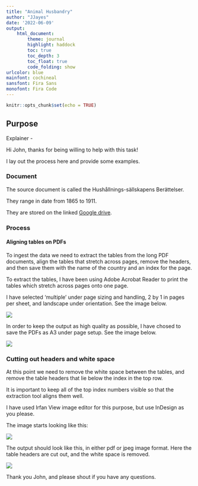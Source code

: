 ```yaml
---
title: "Animal Husbandry"
author: "JJayes"
date: '2022-06-09'
output: 
    html_document:
        theme: journal
        highlight: haddock
        toc: true
        toc_depth: 3
        toc_float: true
        code_folding: show
urlcolor: blue
mainfont: cochineal
sansfont: Fira Sans
monofont: Fira Code   
---
```


```r
knitr::opts_chunk$set(echo = TRUE)
```

## Purpose

Explainer -

Hi John, thanks for being willing to help with this task!

I lay out the process here and provide some examples.

### Document

The source document is called the Hushållnings-sällskapens Berättelser. 

They range in date from 1865 to 1911.

They are stored on the linked [Google drive](https://drive.google.com/drive/folders/1KyL5ln_CJjEj_ZVXOtHifo2LD21nIiaw?usp=sharing). 

### Process

#### Aligning tables on PDFs

To ingest the data we need to extract the tables from the long PDF documents, align the tables that stretch across pages, remove the headers, and then save them with the name of the country and an index for the page.

To extract the tables, I have been using Adobe Acrobat Reader to print the tables which stretch across pages onto one page. 

I have selected 'multiple' under page sizing and handling, 2 by 1 in pages per sheet, and landscape under orientation. See the image below.

![](snips/two_way.PNG)

In order to keep the output as high quality as possible, I have chosed to save the PDFs as A3 under page setup. See the image below.

![](snips/size.PNG)

### Cutting out headers and white space

At this point we need to remove the white space between the tables, and remove the table headers that lie below the index in the top row.

It is important to keep all of the top index numbers visible so that the extraction tool aligns them well.

I have used Irfan View image editor for this purpose, but use InDesign as you please. 

The image starts looking like this: 

![](jpegs/hh_1890_stockhom_1.jpeg)

The output should look like this, in either pdf or jpeg image format. Here the table headers are cut out, and the white space is removed.

![](jpegs/hh_1890_stockhom_1.jpg)

Thank you John, and please shout if you have any questions.



